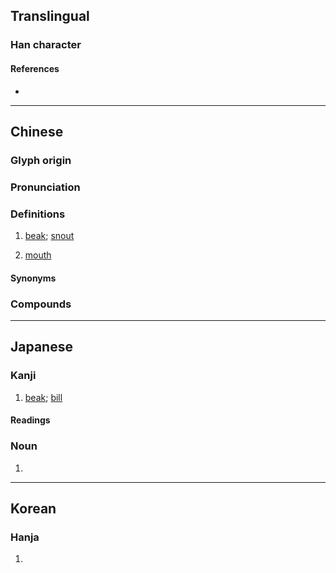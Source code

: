 {{character info/new}}
{{character info|0xFA7A}}
{{character info|0x2F847}}
==Translingual==

===Han character===
{{Han char|rn=30|rad=口|as=09|sn=12|four=67032|canj=RVNO|ids=⿰口彖}}

====References====
* {{Han ref|kx=0198.350|dkj=03951|dj=0420.230|hdz=10663.100|uh=5599|ud=21913|bh=B3F1|bd=46065}}

----

==Chinese==
{{zh-forms|alt=嘴-Min}}

===Glyph origin===
{{Han etym}}

===Pronunciation===
{{zh-pron
|m=huì
|m-s=
|c=fui3
|c-t=
|g=
|h=pfs=choi
|j=
|mb=chṳ̿
|md=chói/ché̤ṳ
|md_note=chói - usual pronunciation; ché̤ṳ - pronunciation when this character occurs initially in some compounds ({{zh-l|*喙皮}}, {{zh-l|*喙鬚}}, etc.)
|mn=chhùi/hùi
|mn_note=chhùi - vernacular; hùi - literary
|mn-t=cui3/hui3
|mn-t_note=cui3 - vernacular; hui3 - literary
|w=
|x=
|mc=y
|oc=y
|cat=n
}}

===Definitions===
{{zh-hanzi}}

# [[beak]]; [[snout]]
# {{lb|zh|obsolete|or|Min}} [[mouth]]

====Synonyms====
{{zh-dial|嘴}}

===Compounds===
{{zh-der|喙脣|喙皮|佮喙|一喙掛雙舌|乞食身，皇帝喙|人的喙，掩袂密|假喙齒|凍喙齒|出喙|刀喙|十喙九尻川|卯喙|合喙|咬喙|咬喙齒根|唚喙|喙|喙下斗|喙口|喙尾|喙斗|喙殘|喙水|喙瀾|喙焦|喙白|喙空|喙箍|喙罨|喙脣皮|喙脣皮相款待|喙臭|喙舌|喙花|喙角|喙䫌|喙食，予尻川坐數|喙飽目睭枵|喙鬚|喙齒|喙齒根|噤喙|囡仔人有耳無喙|大人儉一喙，囡仔食甲飫|奶喙仔|好喙|好喙斗|好歹在心內，喙脣皮相款待|媒人喙|封喙|對喙|尖喙夾仔|尖喙掘仔|弄喙花|心歹無人知，喙歹上厲害|忌喙|應喙|應喙應舌|拍喙鼓|挽喙齒|接喙|插喙|插喙插舌|搧喙䫌|收喙|會曉偷食，袂曉拭喙|有喙講甲無瀾|有耳無喙|止喙焦|歪喙|歪喙雞食好米|歹喙|歹喙斗|洗喙|漉喙|烏喙筆仔|烏鴉喙|牛喙罨|牛奶喙仔|發喙齒|盤喙錦|相罵無揀喙，相拍無揀位|破格喙|禁喙|空喙|空喙哺舌|窒喙空|答喙鼓|紲喙|紲喙尾|缺喙|缺喙的食米粉——看現現|聽喙|聽某喙，大富貴|臭喙角|落人的喙|薰喙仔|補喙齒|覕喙|親喙|諍喙|轉喙|過喙|開喙|闊喙|風喙口|飫喙|鴨母喙|鼻目喙|三尺喙|不容置喙|利喙贍辭|喙子|喙息|喙長三尺|百喙莫辯|簷喙|置喙|跂行喙息|長頸鳥喙|鳥喙}}

----

==Japanese==

===Kanji===
{{ja-kanji|grade=|rs=口09}}

# [[beak]]; [[bill]]

====Readings====
{{ja-readings
|goon=け<くゑ
|kanon=かい<くわい
|kun=くちばし-}}

===Noun===
{{ja-kanjitab|yomi=k|くちばし|r=y}}
{{ja-noun|くちばし}}

# {{altspell|嘴|lang=ja||[[beak]]; [[bill]]}}

----

==Korean==

===Hanja===
{{ko-hanja|hangeul=훼|rv=hwe|mr=hwe}}

# {{defn|lang=ko|sort=口09}}